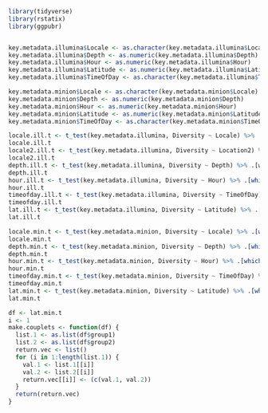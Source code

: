 ```r
library(tidyverse)
library(rstatix)
library(ggpubr)


key.metadata.illumina$Locale <- as.character(key.metadata.illumina$Locale)
key.metadata.illumina$Depth <- as.numeric(key.metadata.illumina$Depth)
key.metadata.illumina$Hour <- as.numeric(key.metadata.illumina$Hour)
key.metadata.illumina$Latitude <- as.numeric(key.metadata.illumina$Latitude)
key.metadata.illumina$TimeOfDay <- as.character(key.metadata.illumina$TimeOfDay)

key.metadata.minion$Locale <- as.character(key.metadata.minion$Locale)
key.metadata.minion$Depth <- as.numeric(key.metadata.minion$Depth)
key.metadata.minion$Hour <- as.numeric(key.metadata.minion$Hour)
key.metadata.minion$Latitude <- as.numeric(key.metadata.minion$Latitude)
key.metadata.minion$TimeOfDay <- as.character(key.metadata.minion$TimeOfDay)

locale.ill.t <- t_test(key.metadata.illumina, Diversity ~ Locale) %>% .[which(.$p < 0.05),]
locale.ill.t
locale2.ill.t <- t_test(key.metadata.illumina, Diversity ~ Location2) %>% .[which(.$p < 0.05),]
locale2.ill.t
depth.ill.t <- t_test(key.metadata.illumina, Diversity ~ Depth) %>% .[which(.$p < 0.05),]
depth.ill.t
hour.ill.t <- t_test(key.metadata.illumina, Diversity ~ Hour) %>% .[which(.$p < 0.05),]
hour.ill.t
timeofday.ill.t <- t_test(key.metadata.illumina, Diversity ~ TimeOfDay) %>% .[which(.$p < 0.05),]
timeofday.ill.t
lat.ill.t <- t_test(key.metadata.illumina, Diversity ~ Latitude) %>% .[which(.$p < 0.05),]
lat.ill.t

locale.min.t <- t_test(key.metadata.minion, Diversity ~ Locale) %>% .[which(.$p < 0.05),]
locale.min.t
depth.min.t <- t_test(key.metadata.minion, Diversity ~ Depth) %>% .[which(.$p < 0.05),]
depth.min.t
hour.min.t <- t_test(key.metadata.minion, Diversity ~ Hour) %>% .[which(.$p < 0.05),]
hour.min.t
timeofday.min.t <- t_test(key.metadata.minion, Diversity ~ TimeOfDay) %>% .[which(.$p < 0.05),]
timeofday.min.t
lat.min.t <- t_test(key.metadata.minion, Diversity ~ Latitude) %>% .[which(.$p < 0.05),]
lat.min.t

df <- lat.min.t
i <- 1
make.couplets <- function(df) {
  list.1 <- as.list(df$group1)
  list.2 <- as.list(df$group2)
  return.vec <- list()
  for (i in 1:length(list.1)) {
    val.1 <- list.1[[i]]
    val.2 <- list.2[[i]]
    return.vec[[i]] <- (c(val.1, val.2))
  }
  return(return.vec)
}



```